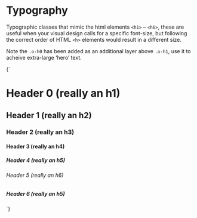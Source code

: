 
<Meta title="Objects/Typography" />

# Typography

Typographic classes that mimic the html elements `<h1>` – `<h6>`, these are useful when your visual design calls for a specific font-size, but following the correct order of HTML `<h>` elements would result in a different size.

Note the `.o-h0` has been added as an additional layer above `.o-h1`, use it to acheive extra-large ‘hero’ text.

<Canvas>
  <Story name="Typography">
    {`
      <h1 class="o-h0">Header 0 (really an h1)</h1>
      <h2 class="o-h1">Header 1 (really an h2)</h2>
      <h3 class="o-h2">Header 2 (really an h3)</h3>
      <h4 class="o-h3">Header 3 (really an h4)</h4>
      <h5 class="o-h4">Header 4 (really an h5)</h5>
      <h6 class="o-h5">Header 5 (really an h6)</h6>
      <h5 class="o-h6">Header 6 (really an h5)</h5>
    `}
  </Story>
</Canvas>
